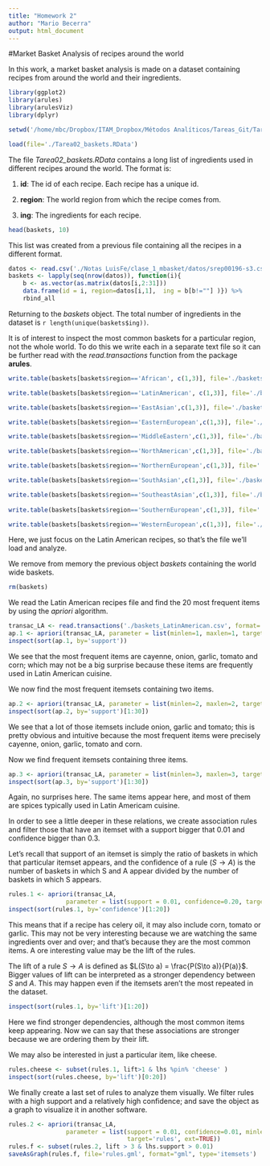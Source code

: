 ```yaml
---
title: "Homework 2"
author: "Mario Becerra"
output: html_document
---
```

#Market Basket Analysis of recipes around the world

In this work, a market basket analysis is made on a dataset containing recipes from around the world and their ingredients.

```r
library(ggplot2)
library(arules)
library(arulesViz)
library(dplyr)
```

```r
setwd('/home/mbc/Dropbox/ITAM_Dropbox/Métodos Analíticos/Tareas_Git/Tarea_02')
```

```r
load(file='./Tarea02_baskets.RData')
```

The file *Tarea02_baskets.RData* contains a long list of ingredients used in different recipes around the world. The format is:

1. **id**: The id of each recipe. Each recipe has a unique id.

2. **region**: The world region from which the recipe comes from.

3. **ing**: The ingredients for each recipe.

```r
head(baskets, 10)
```

This list was created from a previous file containing all the recipes in a different format.

```r
datos <- read.csv('./Notas LuisFe/clase_1_mbasket/datos/srep00196-s3.csv')
baskets <- lapply(seq(nrow(datos)), function(i){ 
    b <- as.vector(as.matrix(datos[i,2:31]))
    data.frame(id = i, region=datos[i,1],  ing = b[b!=""] )}) %>%
    rbind_all
```

Returning to the *baskets* object. The total number of ingredients in the dataset is `r length(unique(baskets$ing))`.

It is of interest to inspect the most common baskets for a particular region, not the whole world. To do this we write each in a separate text file so it can be further read with the *read.transactions* function from the package **arules**.

```r
write.table(baskets[baskets$region=='African', c(1,3)], file='./baskets_African.csv', sep=',', row.names=FALSE)

write.table(baskets[baskets$region=='LatinAmerican', c(1,3)], file='./baskets_LatinAmerican.csv', sep=',', row.names=FALSE)

write.table(baskets[baskets$region=='EastAsian',c(1,3)], file='./baskets_EastAsian.csv', sep=',', row.names=FALSE)

write.table(baskets[baskets$region=='EasternEuropean',c(1,3)], file='./baskets_EasternEuropean.csv', sep=',', row.names=FALSE)

write.table(baskets[baskets$region=='MiddleEastern',c(1,3)], file='./baskets_MiddleEastern.csv', sep=',', row.names=FALSE)

write.table(baskets[baskets$region=='NorthAmerican',c(1,3)], file='./baskets_NorthAmerican.csv', sep=',', row.names=FALSE)

write.table(baskets[baskets$region=='NorthernEuropean',c(1,3)], file='./baskets_NorthernEuropean.csv', sep=',', row.names=FALSE)

write.table(baskets[baskets$region=='SouthAsian',c(1,3)], file='./baskets_SouthAsian.csv', sep=',', row.names=FALSE)

write.table(baskets[baskets$region=='SoutheastAsian',c(1,3)], file='./baskets_SoutheastAsian.csv', sep=',', row.names=FALSE)
            
write.table(baskets[baskets$region=='SouthernEuropean',c(1,3)], file='./baskets_SouthernEuropean.csv', sep=',', row.names=FALSE)

write.table(baskets[baskets$region=='WesternEuropean',c(1,3)], file='./baskets_WesternEuropean.csv', sep=',', row.names=FALSE)
```

Here, we just focus on the Latin American recipes, so that's the file we'll load and analyze.

We remove from memory the previous object *baskets* containing the world wide baskets.

```r
rm(baskets)
```

We read the Latin American recipes file and find the 20 most frequent items by using the *apriori* algorithm.

```r
transac_LA <- read.transactions('./baskets_LatinAmerican.csv', format='single', cols=c(1,2), sep=',')
ap.1 <- apriori(transac_LA, parameter = list(minlen=1, maxlen=1, target='frequent itemsets'))
inspect(sort(ap.1, by='support'))
```

We see that the most frequent items are cayenne, onion, garlic, tomato and corn; which may not be a big surprise because these items are frequently used in Latin American cuisine.

We now find the most frequent itemsets containing two items.

```r
ap.2 <- apriori(transac_LA, parameter = list(minlen=2, maxlen=2, target='frequent itemsets'))
inspect(sort(ap.2, by='support')[1:30])
```

We see that a lot of those itemsets include onion, garlic and tomato; this is pretty obvious and intuitive because the most frequent items were precisely cayenne, onion, garlic, tomato and corn.

Now we find frequent itemsets containing three items.

```r
ap.3 <- apriori(transac_LA, parameter = list(minlen=3, maxlen=3, target='frequent itemsets'))
inspect(sort(ap.3, by='support')[1:30])
```

Again, no surprises here. The same items appear here, and most of them are spices typically used in Latin Americam cuisine.

In order to see a little deeper in these relations, we create association rules and filter those that have an itemset with a support bigger that 0.01 and confidence bigger than 0.3.

Let's recall that support of an itemset is simply the ratio of baskets in which that particular itemset appears, and the confidence of a rule ($S \to A$) is the number of baskets in which S and A appear divided by the number of baskets in which S appears.

```r
rules.1 <- apriori(transac_LA, 
                parameter = list(support = 0.01, confidence=0.20, target='rules'))
inspect(sort(rules.1, by='confidence')[1:20])
```

This means that if a recipe has celery oil, it may also include corn, tomato or garlic. This may not be very interesting because we are watching the same ingredients over and over; and that's because they are the most common items. A ore interesting value may be the lift of the rules.

The lift of a rule $S\to A$ is defined as $L(S\to a) = \frac{P(S\to a)}{P(a)}$. Bigger values of lift can be interpreted as a stronger dependency between $S$ and $A$. This may happen even if the itemsets aren't the most repeated in the dataset.

```r
inspect(sort(rules.1, by='lift')[1:20])
```

Here we find stronger dependencies, although the most common items keep appearing. Now we can say that these associations are stronger because we are ordering them by their lift.

We may also be interested in just a particular item, like cheese.

```r
rules.cheese <- subset(rules.1, lift>1 & lhs %pin% 'cheese' )
inspect(sort(rules.cheese, by='lift')[0:20])
```

We finally create a last set of rules to analyze them visually. We filter rules with a high support and a relatively high confidence; and save the object as a graph to visualize it in another software.

```r
rules.2 <- apriori(transac_LA, 
                parameter = list(support = 0.01, confidence=0.01, minlen=2,maxlen=2,
                                 target='rules', ext=TRUE))
rules.f <- subset(rules.2, lift > 3 & lhs.support > 0.01)
saveAsGraph(rules.f, file='rules.gml', format="gml", type='itemsets')
```









